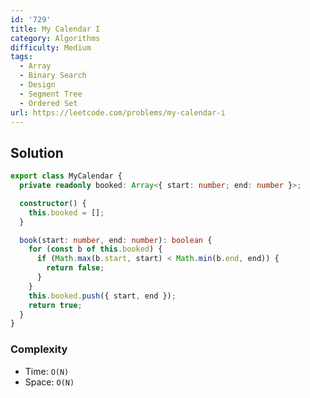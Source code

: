 ```yaml
---
id: '729'
title: My Calendar I
category: Algorithms
difficulty: Medium
tags:
  - Array
  - Binary Search
  - Design
  - Segment Tree
  - Ordered Set
url: https://leetcode.com/problems/my-calendar-i
---
```


## Solution

```typescript filename="solution.ts" copy
export class MyCalendar {
  private readonly booked: Array<{ start: number; end: number }>;

  constructor() {
    this.booked = [];
  }

  book(start: number, end: number): boolean {
    for (const b of this.booked) {
      if (Math.max(b.start, start) < Math.min(b.end, end)) {
        return false;
      }
    }
    this.booked.push({ start, end });
    return true;
  }
}
```

### Complexity

- Time: `O(N)`
- Space: `O(N)`
